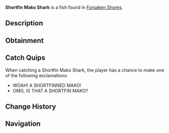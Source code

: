 {{FishInfobox
|image          = Shortfin Mako Shark.png
|rarity         = Common
|sea            = First Sea
|location       = [[Forsaken Shores]]
|sublocation    = 
|sources        = Fishing Rod
|radar_location = 
|xp             = 70
|weather        = Rain
|time           = Night
|season         = 
|bait           = Deep Coral
|base_weight    = 100
|base_value     = 190
|weight_range   = 75
|base_chance    = 100
|base_resil     = 80
}}
'''Shortfin Mako Shark''' is a {{Rarity|Common}} fish found in [[Forsaken Shores]].

== Description ==
{{Description|The Shortfin Mako is a fast predator found in the forsaken ocean. Its speed and strength attract seasoned anglers.|Bestiary Entry}}

== Obtainment ==
{{Description|commonly caught in Forsaken Shores surrounding Ocean.|Bestiary Hint}}
{{Fish Availability|
Forsaken Shores/Surrounding Ocean
|top_rods      = 
Free Spirit Rod\379969.43\243756.04;
Leviathan's Fang Rod\379041.65\133948.43;
Trident Rod\366234.53\195352.11;
Azure Of Lagoon\361022.51\263237.86;
No-Life Rod\340038\269560.33;
Frog Rod\306976.03\215904.45;
Riptide Rod\304943.46\214970.7;
Seraphic Rod\318948.49\277621;
Fast Rod\296120.97\268417.33;
Challenger's Rod\321662.75\266479.06;
Rod Of The Forgotten Fang\316172.48\253507.01;
Rod Of The Zenith\307520.05\248862.79;
Blazebringer Rod\315652.9\243763.09;
Astralhook Rod\309740.26\8100.27;
Rod Of The Depths\309729.48\222679.42;
Zeus Rod\309339.62\228839.78;
Ethereal Prism Rod\308918.51\19861.19;
Rod Of The Exalted One\305343.73\153613.95;
Verdant Shear Rod\303990.23\229428.06;
Depthseeker Rod\298963.86\209319.68;
Avalanche Rod\296474.71\200955.67;
Volcanic Rod\293114.32\197850.42;
Steady Rod\136442.44\106198.72
|recommended   = Trident Rod
}}

== Catch Quips ==
When catching a Shortfin Mako Shark, the player has a chance to make one of the following exclamations:
* WOAH! A SHORTFINNED MAKO!
* OMG, IS THAT A SHORTFIN MAKO?

== Change History ==
{{Change History|{{subst:Current Version}}}}

== Navigation ==
{{Fish Navbox|Forsaken Shores}}